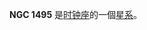 {{NGCInfoBox|NGCID=NGC 1495|發現者=約翰·弗里德里希·威廉·赫歇爾|發現日期=1835年10月24日|其他編號=ESO 249-34,MCG -7-9-4,AM 0356-443|曆元=J2000.0|赤經=3時58分21.4秒
|赤緯=-44°27'57"|星座=时钟座|星體=星系|星等=12.6|表面亮度=12.9|藍等=13.3}}

'''NGC 1495''' 是[[时钟座|时钟座]]的一個[[星系|星系]]。

{{NGCReference|1495}}
{{Catalogs|NGC=1495}}